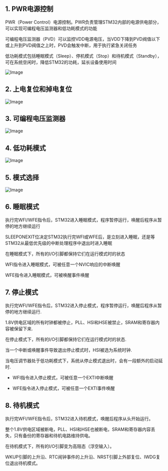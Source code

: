 

<WordCount>

## 1. PWR电源控制

PWR（Power Control）电源控制。PWR负责管理STM32内部的电源供电部分，可以实现可编程电压监测器和低功耗模式的功能

可编程电压监测器（PVD）可以监控VDD电源电压，当VDD下降到PVD阀值以下或上升到PVD阀值之上时，PVD会触发中断，用于执行紧急关闭任务

低功耗模式包括睡眠模式（Sleep）、停机模式（Stop）和待机模式（Standby），可在系统空闲时，降低STM32的功耗，延长设备使用时间

![Image](https://github.com/user-attachments/assets/cc1fd9fd-423f-469b-81ac-ddbc64fd671b)



## 2. 上电复位和掉电复位



![Image](https://github.com/user-attachments/assets/ceec9148-f524-45fd-9de5-497ca8492a15)



## 3. 可编程电压监测器

![Image](https://github.com/user-attachments/assets/3e75d1bf-5a97-4f96-b711-c4a8c4877d5a)


## 4. 低功耗模式 

![Image](https://github.com/user-attachments/assets/375d3ec7-233c-4fdd-9e0c-8528c6a3ebde)


## 5. 模式选择

![Image](https://github.com/user-attachments/assets/85663419-2606-4c2d-931f-92dd1dbc431b)



## 6. 睡眠模式

执行完WFI/WFE指令后，STM32进入睡眠模式，程序暂停运行，唤醒后程序从暂停的地方继续运行

SLEEPONEXIT位决定STM32执行完WFI或WFE后，是立刻进入睡眠，还是等STM32从最低优先级的中断处理程序中退出时进入睡眠

在睡眠模式下，所有的I/O引脚都保持它们在运行模式时的状态

WFI指令进入睡眠模式，可被任意一个NVIC响应的中断唤醒

WFE指令进入睡眠模式，可被唤醒事件唤醒

## 7. 停止模式

执行完WFI/WFE指令后，STM32进入停止模式，程序暂停运行，唤醒后程序从暂停的地方继续运行.

1.8V供电区域的所有时钟都被停止，PLL、HSI和HSE被禁止，SRAM和寄存器内容被保留下来.

在停止模式下，所有的I/O引脚都保持它们在运行模式时的状态.

当一个中断或唤醒事件导致退出停止模式时，HSI被选为系统时钟.

当电压调节器处于低功耗模式下，系统从停止模式退出时，会有一段额外的启动延时.

- WFI指令进入停止模式，可被任意一个EXTI中断唤醒

- WFE指令进入停止模式，可被任意一个EXTI事件唤醒


## 8. 待机模式

执行完WFI/WFE指令后，STM32进入待机模式，唤醒后程序从头开始运行。

整个1.8V供电区域被断电，PLL、HSI和HSE也被断电，SRAM和寄存器内容丢失，只有备份的寄存器和待机电路维持供电。

在待机模式下，所有的I/O引脚变为高阻态（浮空输入）。


WKUP引脚的上升沿、RTC闹钟事件的上升沿、NRST引脚上外部复位、IWDG复位退出待机模式。



</WordCount>